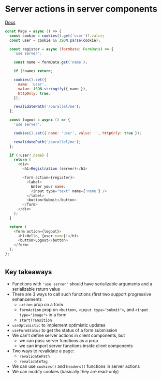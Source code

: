 # Server actions in server components

[Docs](https://nextjs.org/docs/app/building-your-application/data-fetching/server-actions)

```js
const Page = async () => {
  const cookie = cookies().get('user')?.value;
  const user = cookie && JSON.parse(cookie);

  const register = async (formData: FormData) => {
    'use server';

    const name = formData.get('name');

    if (!name) return;

    cookies().set({
      name: 'user',
      value: JSON.stringify({ name }),
      httpOnly: true,
    });

    revalidatePath('/parallel/me');
  };

  const logout = async () => {
    'use server';

    cookies().set({ name: 'user', value: '', httpOnly: true });

    revalidatePath('/parallel/me');
  };

  if (!user?.name) {
    return (
      <div>
        <h1>Registration (server)</h1>

        <form action={register}>
          <label>
            Enter your name:
            <input type="text" name={'name'} />
          </label>
          <button>Submit</button>
        </form>
      </div>
    );
  }

  return (
    <form action={logout}>
      <h1>Hello, {user.name}!</h1>
      <button>Logout</button>
    </form>
  );
};
```

#

## Key takeaways

- Functions with `'use server'` should have serializable arguments and a serializable return value
- There are 3 ways to call such functions (first two support progressive enhancement):
  - `action` prop on a form
  - `formAction` prop on `<button>`, `<input type="submit">`, and `<input type="image">` in a form
  - `startTransition`
- `useOptimistic` to implement optimistic updates
- `useFormStatus` to get the status of a form submission
- We can't define server actions in client components, but
  - we can pass server functions as a prop
  - we can import server functions inside client components
- Two ways to revalidate a page:
  - `revalidatePath`
  - `revalidateTag`
- We can use `cookies()` and `headers()` functions in server actions
- We can modify cookies (basically they are read-only)
